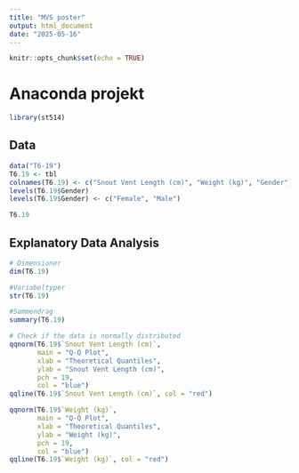 ```yaml
---
title: "MVS poster"
output: html_document
date: "2025-05-16"
---
```


```r
knitr::opts_chunk$set(echo = TRUE)
```
# Anaconda projekt


```r
library(st514)

```

## Data
```r
data("T6-19")
T6.19 <- tbl 
colnames(T6.19) <- c("Snout Vent Length (cm)", "Weight (kg)", "Gender")
levels(T6.19$Gender)
levels(T6.19$Gender) <- c("Female", "Male")

T6.19

```








## Explanatory Data Analysis
```r
# Dimensioner
dim(T6.19)
```
```r
#Variabeltyper
str(T6.19)
```
```r
#Sammendrag
summary(T6.19)
```

```r
# Check if the data is normally distributed
qqnorm(T6.19$`Snout Vent Length (cm)`, 
       main = "Q-Q Plot", 
       xlab = "Theoretical Quantiles", 
       ylab = "Snout Vent Length (cm)", 
       pch = 19, 
       col = "blue")
qqline(T6.19$`Snout Vent Length (cm)`, col = "red")

```

```r
qqnorm(T6.19$`Weight (kg)`, 
       main = "Q-Q Plot", 
       xlab = "Theoretical Quantiles", 
       ylab = "Weight (kg)", 
       pch = 19, 
       col = "blue")
qqline(T6.19$`Weight (kg)`, col = "red")
```




